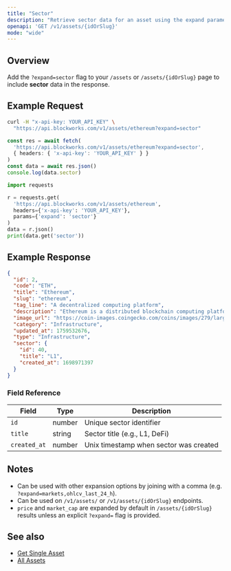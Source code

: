 ```yaml
---
title: "Sector"
description: "Retrieve sector data for an asset using the expand parameter"
openapi: 'GET /v1/assets/{idOrSlug}'
mode: "wide"
---
```


## Overview

Add the `?expand=sector` flag to your `/assets` or `/assets/{idOrSlug}` page to include **sector** data in the response.

## Example Request

<CodeGroup>

```bash cURL
curl -H "x-api-key: YOUR_API_KEY" \
  "https://api.blockworks.com/v1/assets/ethereum?expand=sector"
```

```typescript TypeScript
const res = await fetch(
  'https://api.blockworks.com/v1/assets/ethereum?expand=sector',
  { headers: { 'x-api-key': 'YOUR_API_KEY' } }
)
const data = await res.json()
console.log(data.sector)
```

```python Python
import requests

r = requests.get(
  'https://api.blockworks.com/v1/assets/ethereum',
  headers={'x-api-key': 'YOUR_API_KEY'},
  params={'expand': 'sector'}
)
data = r.json()
print(data.get('sector'))
```

</CodeGroup>

## Example Response

```json
{
  "id": 2,
  "code": "ETH",
  "title": "Ethereum",
  "slug": "ethereum",
  "tag_line": "A decentralized computing platform",
  "description": "Ethereum is a distributed blockchain computing platform for smart contracts and decentralized applications. Its native token is ether (ETH), which primarily serves as a means of payment for transaction fees and as collateral for borrowing specific ERC-20 tokens within the decentralized finance (DeFi) sector.",
  "image_url": "https://coin-images.coingecko.com/coins/images/279/large/ethereum.png?1696501628",
  "category": "Infrastructure",
  "updated_at": 1759532676,
  "type": "Infrastructure",
  "sector": {
    "id": 40,
    "title": "L1",
    "created_at": 1698971397
  }
}
```

### Field Reference

| Field | Type | Description |
|---|---|---|
| `id` | number | Unique sector identifier |
| `title` | string | Sector title (e.g., L1, DeFi) |
| `created_at` | number | Unix timestamp when sector was created |

## Notes

- Can be used with other expansion options by joining with a comma (e.g. `?expand=markets,ohlcv_last_24_h`).
- Can be used on `/v1/assets/` or `/v1/assets/{idOrSlug}` endpoints.
- `price` and `market_cap` are expanded by default in `/assets/{idOrSlug}` results unless an explicit `?expand=` flag is provided.

## See also

- [Get Single Asset](/api-reference/assets/get-single)
- [All Assets](/api-reference/assets/list)